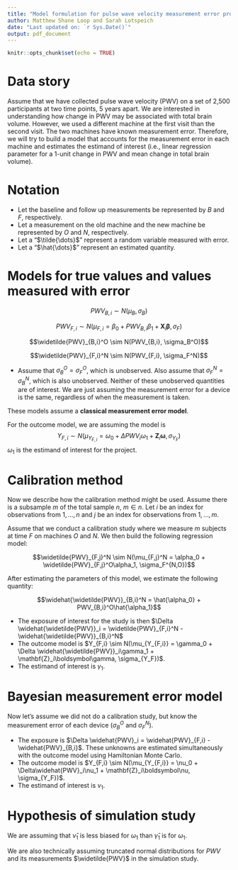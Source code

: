 ```yaml
---
title: "Model formulation for pulse wave velocity measurement error project"
author: Matthew Shane Loop and Sarah Lotspeich
date: "Last updated on: `r Sys.Date()`"
output: pdf_document
---
```


```r
knitr::opts_chunk$set(echo = TRUE)
```

# Data story

Assume that we have collected pulse wave velocity (PWV) on a set of 2,500 participants at two time points, 5 years apart. We are interested in understanding how change in PWV may be associated with total brain volume. However, we used a different machine at the first visit than the second visit. The two machines have known measurement error. Therefore, we will try to build a model that accounts for the measurement error in each machine and estimates the estimand of interest (i.e., linear regression parameter for a 1-unit change in PWV and mean change in total brain volume).

# Notation

* Let the baseline and follow up measurements be represented by $B$ and $F$, respectively. 
* Let a measurement on the old machine and the new machine be represented by $O$ and $N$, respectively. 
* Let a "$\tilde{\dots}$" represent a random variable measured with error.
* Let a "$\hat{\dots}$" represent an estimated quantity. 

# Models for true values and values measured with error

$$PWV_{B,i} \sim N(\mu_B, \sigma_B)$$

$$PWV_{F,i} \sim N(\mu_{F,i} = \beta_0 + PWV_{B,i}\beta_1 + \mathbf{X}_i \boldsymbol{\beta}, \sigma_F)$$

$$\widetilde{PWV}_{B,i}^O \sim N(PWV_{B,i}, \sigma_B^O)$$

$$\widetilde{PWV}_{F,i}^N \sim N(PWV_{F,i}, \sigma_F^N)$$

* Assume that $\sigma_B^O = \sigma_F^O$, which is unobserved. Also assume that $\sigma_F^N = \sigma_B^N$, which is also unobserved. Neither of these unobserved quantities are of interest. We are just assuming the measurement error for a device is the same, regardless of when the measurement is taken.

These models assume a **classical measurement error model**.

For the outcome model, we are assuming the model is
$$Y_{F,i} \sim N(\mu_{Y_{F,i}} = \omega_0 + \Delta PWV_i\omega_1 + \mathbf{Z}_i\boldsymbol\omega, \sigma_{Y_F})$$
$\omega_1$ is the estimand of interest for the project.

# Calibration method

Now we describe how the calibration method might be used. Assume there is a subsample $m$ of the total sample $n$, $m \in n$. Let $i$ be an index for observations from $1,\dots,n$ and $j$ be an index for observations from $1,\dots,m$.

Assume that we conduct a calibration study where we measure $m$ subjects at time $F$ on machines $O$ and $N$. We then build the following regression model:

$$\widetilde{PWV}_{F,j}^N \sim N(\mu_{F,j}^N = \alpha_0 + \widetilde{PWV}_{F,j}^O\alpha_1, \sigma_F^{N,O})$$

After estimating the parameters of this model, we estimate the following quantity:

$$\widehat{\widetilde{PWV}}_{B,i}^N = \hat{\alpha_0} + PWV_{B,i}^O\hat{\alpha_1}$$

* The exposure of interest for the study is then $\Delta \widehat{\widetilde{PWV}}_i = \widetilde{PWV}_{F,i}^N - \widehat{\widetilde{PWV}}_{B,i}^N$
* The outcome model is $Y_{F,i} \sim N(\mu_{Y_{F,i}} = \gamma_0 + \Delta \widehat{\widetilde{PWV}}_i\gamma_1 + \mathbf{Z}_i\boldsymbol\gamma, \sigma_{Y_F})$.
* The estimand of interest is $\gamma_1$.

# Bayesian measurement error model

Now let's assume we did not do a calibration study, but know the measurement error of each device ($\sigma_B^O$ and $\sigma_F^N$). 

* The exposure is $\Delta \widehat{PWV}_i = \widehat{PWV}_{F,i} - \widehat{PWV}_{B,i}$. These unknowns are estimated simultaneously with the outcome model using Hamiltonian Monte Carlo.
* The outcome model is $Y_{F,i} \sim N(\mu_{Y_{F,i}} = \nu_0 + \Delta\widehat{PWV}_i\nu_1 + \mathbf{Z}_i\boldsymbol\nu, \sigma_{Y_F})$.
* The estimand of interest is $\nu_1$.

# Hypothesis of simulation study

We are assuming that $\hat{\nu}_1$ is less biased for $\omega_1$ than $\hat{\gamma}_1$ is for $\omega_1$.

We are also technically assuming truncated normal distributions for $PWV$ and its measurements $\widetilde{PWV}$ in the simulation study.
